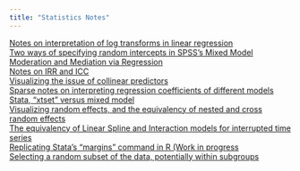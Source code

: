```yaml
---
title: "Statistics Notes"
---
```


[Notes on interpretation of log transforms in linear regression](stats-notes/logtransform.html)\
[Two ways of specifying random intercepts in SPSS's Mixed Model](stats-notes/mixedModelsSPSS.html)\
[Moderation and Mediation via Regression](stats-notes/moderationMediation.html)\
[Notes on IRR and ICC](stats-notes/iccirr.html)\
[Visualizing the issue of collinear predictors](stats-notes/visualizeCollinearity.html)\
[Sparse notes on interpreting regression coefficients of different models](stats-notes/regressioncoefs.html)\
[Stata, "xtset" versus mixed model](stats-notes/xtsetvsmixed.html)\
[Visualizing random effects, and the equivalency of nested and cross random effects](stats-notes/vizrandomeffects.html)\
[The equivalency of Linear Spline and Interaction models for interrupted time series](stats-notes/splinesvsinteraction.html)\
[Replicating Stata's "margins" command in R (Work in progress]([marginsnotes/index.html)\
[Selecting a random subset of the data, potentially within subgroups](stats-notes/randomselection.html)\
